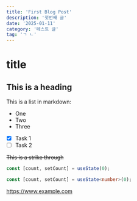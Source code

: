 ```yaml
---
title: 'First Blog Post'
description: '첫번째 글'
date: '2025-01-11'
category: '테스트 글'
tag: 'ㄱ ㄴ'
---
```


# title

## This is a heading

This is a list in markdown:

- One
- Two
- Three

- [x] Task 1
- [ ] Task 2

~~This is a strike through~~

```js
const [count, setCount] = useState(0);
```

```ts
const [count, setCount] = useState<number>(0);
```

https://www.example.com
